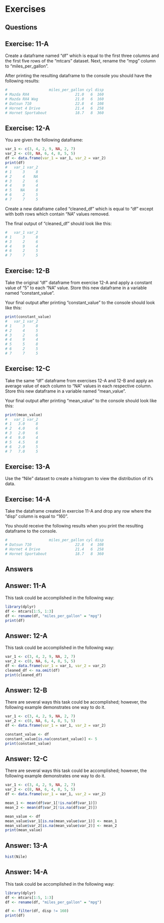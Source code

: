 # Exercises {.unnumbered}

## Questions

::: callout
## Exercise: 11-A

Create a dataframe named "df" which is equal to the first three columns and the first five rows of the "mtcars" dataset. Next, rename the "mpg" column to "miles_per_gallon".

After printing the resulting dataframe to the console you should have the following results:

``` r
#                   miles_per_gallon cyl disp
# Mazda RX4                     21.0   6  160
# Mazda RX4 Wag                 21.0   6  160
# Datsun 710                    22.8   4  108
# Hornet 4 Drive                21.4   6  258
# Hornet Sportabout             18.7   8  360
```

:::

::: callout
## Exercise: 12-A

You are given the following dataframe:

``` r
var_1 <- c(3, 4, 2, 9, NA, 2, 7)
var_2 <- c(8, NA, 6, 4, 8, 5, 5)
df <- data.frame(var_1 = var_1, var_2 = var_2)
print(df)
#   var_1 var_2
# 1     3     8
# 2     4    NA
# 3     2     6
# 4     9     4
# 5    NA     8
# 6     2     5
# 7     7     5
```

Create a new dataframe called "cleaned_df" which is equal to "df" except with both rows which contain "NA" values removed.

The final output of "cleaned_df" should look like this:

``` r
#   var_1 var_2
# 1     3     8
# 3     2     6
# 4     9     4
# 6     2     5
# 7     7     5
```

:::

::: callout
## Exercise: 12-B

Take the original "df" dataframe from exercise 12-A and apply a constant value of "5" to each "NA" value. Store this new dataframe in a variable named "constant_value".

Your final output after printing "constant_value" to the console should look like this:

``` r
print(constant_value)
#   var_1 var_2
# 1     3     8
# 2     4     5
# 3     2     6
# 4     9     4
# 5     5     8
# 6     2     5
# 7     7     5
```

:::

::: callout
## Exercise: 12-C

Take the same "df" dataframe from exercises 12-A and 12-B and apply an average value of each column to "NA" values in each respective column. Store this new dataframe in a variable named "mean_value".

Your final output after printing "mean_value" to the console should look like this:

``` r
print(mean_value)
#   var_1 var_2
# 1   3.0     8
# 2   4.0     6
# 3   2.0     6
# 4   9.0     4
# 5   4.5     8
# 6   2.0     5
# 7   7.0     5
```
:::

::: callout
## Exercise: 13-A

Use the "Nile" dataset to create a histogram to view the distribution of it's data.

:::

::: callout
## Exercise: 14-A

Take the dataframe created in exercise 11-A and drop any row where the "disp" column is equal to "160".

You should receive the following results when you print the resulting dataframe to the console.

``` r
#                   miles_per_gallon cyl disp
# Datsun 710                    22.8   4  108
# Hornet 4 Drive                21.4   6  258
# Hornet Sportabout             18.7   8  360
```

:::

## Answers

::: callout
## Answer: 11-A

This task could be accomplished in the following way:

```r
library(dplyr)
df <- mtcars[1:5, 1:3]
df <- rename(df, "miles_per_gallon" = "mpg")
print(df)
```
:::

::: callout
## Answer: 12-A

This task could be accomplished in the following way:

```r
var_1 <- c(3, 4, 2, 9, NA, 2, 7)
var_2 <- c(8, NA, 6, 4, 8, 5, 5)
df <- data.frame(var_1 = var_1, var_2 = var_2)
cleaned_df <- na.omit(df)
print(cleaned_df)
```
:::

::: callout
## Answer: 12-B

There are several ways this task could be accomplished; however, the following example demonstrates one way to do it.

```r
var_1 <- c(3, 4, 2, 9, NA, 2, 7)
var_2 <- c(8, NA, 6, 4, 8, 5, 5)
df <- data.frame(var_1 = var_1, var_2 = var_2)

constant_value <- df
constant_value[is.na(constant_value)] <- 5
print(constant_value)
```

:::

::: callout
## Answer: 12-C

There are several ways this task could be accomplished; however, the following example demonstrates one way to do it.

```r
var_1 <- c(3, 4, 2, 9, NA, 2, 7)
var_2 <- c(8, NA, 6, 4, 8, 5, 5)
df <- data.frame(var_1 = var_1, var_2 = var_2)

mean_1 <- mean(df$var_1[!is.na(df$var_1)])
mean_2 <- mean(df$var_2[!is.na(df$var_2)])

mean_value <- df
mean_value$var_1[is.na(mean_value$var_1)] <- mean_1
mean_value$var_2[is.na(mean_value$var_2)] <- mean_2
print(mean_value)
```
:::

::: callout
## Answer: 13-A

```r
hist(Nile)
```

:::

::: callout
## Answer: 14-A

This task could be accomplished in the following way:

```r
library(dplyr)
df <- mtcars[1:5, 1:3]
df <- rename(df, "miles_per_gallon" = "mpg")

df <- filter(df, disp != 160)
print(df)
```
:::